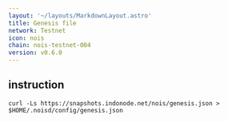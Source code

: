 ```yaml
---
layout: '~/layouts/MarkdownLayout.astro'
title: Genesis file
network: Testnet
icon: nois
chain: nois-testnet-004
version: v0.6.0
---
```

## instruction

```
curl -Ls https://snapshots.indonode.net/nois/genesis.json > $HOME/.noisd/config/genesis.json
```
